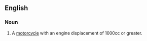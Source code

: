 ==English==

===Noun===
{{en-noun}}

# {{slang}} A [[motorcycle]] with an engine displacement of 1000cc or greater.
